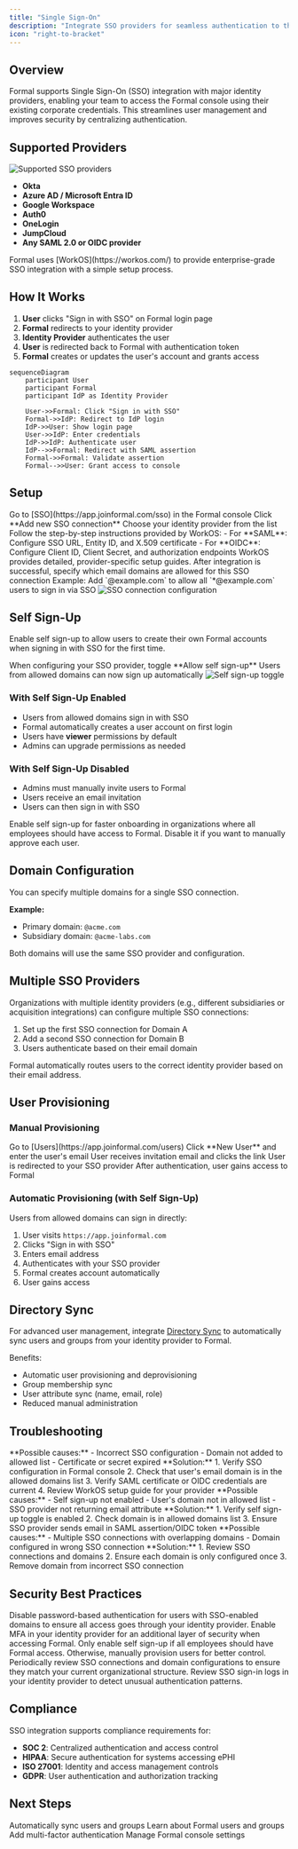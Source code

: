 ```yaml
---
title: "Single Sign-On"
description: "Integrate SSO providers for seamless authentication to the Formal console"
icon: "right-to-bracket"
---
```


## Overview

Formal supports Single Sign-On (SSO) integration with major identity providers, enabling your team to access the Formal console using their existing corporate credentials. This streamlines user management and improves security by centralizing authentication.

## Supported Providers

<img src="/img/supported_sso.png" alt="Supported SSO providers" />

- **Okta**
- **Azure AD / Microsoft Entra ID**
- **Google Workspace**
- **Auth0**
- **OneLogin**
- **JumpCloud**
- **Any SAML 2.0 or OIDC provider**

<Note>
  Formal uses [WorkOS](https://workos.com/) to provide enterprise-grade SSO
  integration with a simple setup process.
</Note>

## How It Works

1. **User** clicks "Sign in with SSO" on Formal login page
2. **Formal** redirects to your identity provider
3. **Identity Provider** authenticates the user
4. **User** is redirected back to Formal with authentication token
5. **Formal** creates or updates the user's account and grants access

```mermaid
sequenceDiagram
    participant User
    participant Formal
    participant IdP as Identity Provider

    User->>Formal: Click "Sign in with SSO"
    Formal->>IdP: Redirect to IdP login
    IdP->>User: Show login page
    User->>IdP: Enter credentials
    IdP->>IdP: Authenticate user
    IdP-->>Formal: Redirect with SAML assertion
    Formal->>Formal: Validate assertion
    Formal-->>User: Grant access to console
```

## Setup

<Steps>
  <Step title="Navigate to SSO">
    Go to [SSO](https://app.joinformal.com/sso) in the Formal console
  </Step>
  <Step title="Add Connection">Click **Add new SSO connection**</Step>
  <Step title="Select Provider">
    Choose your identity provider from the list
  </Step>
  <Step title="Configure Integration">
    Follow the step-by-step instructions provided by WorkOS: - For **SAML**:
    Configure SSO URL, Entity ID, and X.509 certificate - For **OIDC**:
    Configure Client ID, Client Secret, and authorization endpoints WorkOS
    provides detailed, provider-specific setup guides.
  </Step>
  <Step title="Configure Domain">
    After integration is successful, specify which email domains are allowed for
    this SSO connection Example: Add `@example.com` to allow all `*@example.com`
    users to sign in via SSO
  </Step>
</Steps>

<img src="/img/sso_connections.png" alt="SSO connection configuration" />

## Self Sign-Up

Enable self sign-up to allow users to create their own Formal accounts when signing in with SSO for the first time.

<Steps>
  <Step title="During Setup">
    When configuring your SSO provider, toggle **Allow self sign-up**
  </Step>
  <Step title="Save">
    Users from allowed domains can now sign up automatically
  </Step>
</Steps>

<img src="/img/toggle_self_sign_up.png" alt="Self sign-up toggle" />

### With Self Sign-Up Enabled

- Users from allowed domains sign in with SSO
- Formal automatically creates a user account on first login
- Users have **viewer** permissions by default
- Admins can upgrade permissions as needed

### With Self Sign-Up Disabled

- Admins must manually invite users to Formal
- Users receive an email invitation
- Users can then sign in with SSO

<Tip>
  Enable self sign-up for faster onboarding in organizations where all employees
  should have access to Formal. Disable it if you want to manually approve each
  user.
</Tip>

## Domain Configuration

You can specify multiple domains for a single SSO connection.

**Example:**

- Primary domain: `@acme.com`
- Subsidiary domain: `@acme-labs.com`

Both domains will use the same SSO provider and configuration.

## Multiple SSO Providers

Organizations with multiple identity providers (e.g., different subsidiaries or acquisition integrations) can configure multiple SSO connections:

1. Set up the first SSO connection for Domain A
2. Add a second SSO connection for Domain B
3. Users authenticate based on their email domain

Formal automatically routes users to the correct identity provider based on their email address.

## User Provisioning

### Manual Provisioning

<Steps>
  <Step title="Navigate to Users">
    Go to [Users](https://app.joinformal.com/users)
  </Step>
  <Step title="Invite User">Click **New User** and enter the user's email</Step>
  <Step title="User Signs In">
    User receives invitation email and clicks the link
  </Step>
  <Step title="SSO Authentication">
    User is redirected to your SSO provider
  </Step>
  <Step title="Access Granted">
    After authentication, user gains access to Formal
  </Step>
</Steps>

### Automatic Provisioning (with Self Sign-Up)

Users from allowed domains can sign in directly:

1. User visits `https://app.joinformal.com`
2. Clicks "Sign in with SSO"
3. Enters email address
4. Authenticates with your SSO provider
5. Formal creates account automatically
6. User gains access

## Directory Sync

For advanced user management, integrate [Directory Sync](/docs/guides/integrations/directory-sync) to automatically sync users and groups from your identity provider to Formal.

Benefits:

- Automatic user provisioning and deprovisioning
- Group membership sync
- User attribute sync (name, email, role)
- Reduced manual administration

## Troubleshooting

<AccordionGroup>
  <Accordion title="SSO login fails">
    **Possible causes:** - Incorrect SSO configuration - Domain not added to
    allowed list - Certificate or secret expired **Solution:** 1. Verify SSO
    configuration in Formal console 2. Check that user's email domain is in the
    allowed domains list 3. Verify SAML certificate or OIDC credentials are
    current 4. Review WorkOS setup guide for your provider
  </Accordion>

  <Accordion title="User not auto-created with self sign-up">
    **Possible causes:** - Self sign-up not enabled - User's domain not in
    allowed list - SSO provider not returning email attribute **Solution:** 1.
    Verify self sign-up toggle is enabled 2. Check domain is in allowed domains
    list 3. Ensure SSO provider sends email in SAML assertion/OIDC token
  </Accordion>

  <Accordion title="Wrong SSO provider redirected">
    **Possible causes:** - Multiple SSO connections with overlapping domains -
    Domain configured in wrong SSO connection **Solution:** 1. Review SSO
    connections and domains 2. Ensure each domain is only configured once 3.
    Remove domain from incorrect SSO connection
  </Accordion>
</AccordionGroup>

## Security Best Practices

<AccordionGroup>
  <Accordion title="Enforce SSO" icon="lock">
    Disable password-based authentication for users with SSO-enabled domains to
    ensure all access goes through your identity provider.
  </Accordion>

  <Accordion title="Use MFA" icon="shield-keyhole">
    Enable MFA in your identity provider for an additional layer of security
    when accessing Formal.
  </Accordion>

  <Accordion title="Limit Self Sign-Up" icon="user-plus">
    Only enable self sign-up if all employees should have Formal access.
    Otherwise, manually provision users for better control.
  </Accordion>

  <Accordion title="Regular Audits" icon="clipboard-list">
    Periodically review SSO connections and domain configurations to ensure they
    match your current organizational structure.
  </Accordion>

  <Accordion title="Monitor Sign-Ins" icon="chart-line">
    Review SSO sign-in logs in your identity provider to detect unusual
    authentication patterns.
  </Accordion>
</AccordionGroup>

## Compliance

SSO integration supports compliance requirements for:

- **SOC 2**: Centralized authentication and access control
- **HIPAA**: Secure authentication for systems accessing ePHI
- **ISO 27001**: Identity and access management controls
- **GDPR**: User authentication and authorization tracking

## Next Steps

<CardGroup cols={2}>
  <Card
    title="Directory Sync"
    icon="arrows-rotate"
    href="/docs/guides/configuration/console#directory-sync"
  >
    Automatically sync users and groups
  </Card>
  <Card
    title="User Management"
    icon="users"
    href="/docs/guides/core-concepts/identities"
  >
    Learn about Formal users and groups
  </Card>
  <Card
    title="MFA Integration"
    icon="shield-keyhole"
    href="/docs/guides/integrations/mfa"
  >
    Add multi-factor authentication
  </Card>
  <Card
    title="Console Guide"
    icon="browser"
    href="/docs/guides/configuration/console"
  >
    Manage Formal console settings
  </Card>
</CardGroup>
